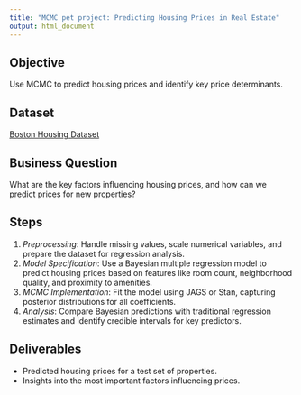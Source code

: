 ```yaml
---
title: "MCMC pet project: Predicting Housing Prices in Real Estate"
output: html_document
---
```


## Objective
Use MCMC to predict housing prices and identify key price determinants.

## Dataset
<a href="https://www.kaggle.com/datasets/mennatullahelzarqa/the-boston-housing-dataset">Boston Housing Dataset</a>

## Business Question
What are the key factors influencing housing prices, and how can we predict prices for new properties?

## Steps

1. *Preprocessing*: Handle missing values, scale numerical variables, and prepare the dataset for regression analysis.
2. *Model Specification*: Use a Bayesian multiple regression model to predict housing prices based on features like room count, neighborhood quality, and proximity to amenities.
3. *MCMC Implementation*: Fit the model using JAGS or Stan, capturing posterior distributions for all coefficients.
4. *Analysis*: Compare Bayesian predictions with traditional regression estimates and identify credible intervals for key predictors.

## Deliverables

- Predicted housing prices for a test set of properties.
- Insights into the most important factors influencing prices.

